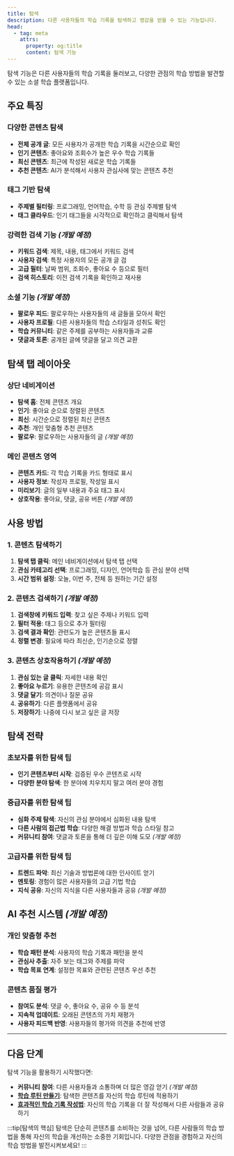 ```yaml
---
title: 탐색
description: 다른 사용자들의 학습 기록을 탐색하고 영감을 얻을 수 있는 기능입니다.
head:
  - tag: meta
    attrs:
      property: og:title
      content: 탐색 기능
---
```


탐색 기능은 다른 사용자들의 학습 기록을 둘러보고, 다양한 관점의 학습 방법을 발견할 수 있는 소셜 학습 플랫폼입니다.

## 주요 특징

### 다양한 콘텐츠 탐색
- **전체 공개 글**: 모든 사용자가 공개한 학습 기록을 시간순으로 확인
- **인기 콘텐츠**: 좋아요와 조회수가 높은 우수 학습 기록들
- **최신 콘텐츠**: 최근에 작성된 새로운 학습 기록들
- **추천 콘텐츠**: AI가 분석해서 사용자 관심사에 맞는 콘텐츠 추천

### 태그 기반 탐색
- **주제별 필터링**: 프로그래밍, 언어학습, 수학 등 관심 주제별 탐색
- **태그 클라우드**: 인기 태그들을 시각적으로 확인하고 클릭해서 탐색

### 강력한 검색 기능 *(개발 예정)*
- **키워드 검색**: 제목, 내용, 태그에서 키워드 검색 
- **사용자 검색**: 특정 사용자의 모든 공개 글 검
- **고급 필터**: 날짜 범위, 조회수, 좋아요 수 등으로 필터
- **검색 히스토리**: 이전 검색 기록을 확인하고 재사용

### 소셜 기능 *(개발 예정)*
- **팔로우 피드**: 팔로우하는 사용자들의 새 글들을 모아서 확인
- **사용자 프로필**: 다른 사용자들의 학습 스타일과 성취도 확인
- **학습 커뮤니티**: 같은 주제를 공부하는 사용자들과 교류
- **댓글과 토론**: 공개된 글에 댓글을 달고 의견 교환

## 탐색 탭 레이아웃

### 상단 네비게이션
- **탐색 홈**: 전체 콘텐츠 개요
- **인기**: 좋아요 순으로 정렬된 콘텐츠
- **최신**: 시간순으로 정렬된 최신 콘텐츠
- **추천**: 개인 맞춤형 추천 콘텐츠
- **팔로우**: 팔로우하는 사용자들의 글 *(개발 예정)*

### 메인 콘텐츠 영역
- **콘텐츠 카드**: 각 학습 기록을 카드 형태로 표시
- **사용자 정보**: 작성자 프로필, 작성일 표시
- **미리보기**: 글의 일부 내용과 주요 태그 표시
- **상호작용**: 좋아요, 댓글, 공유 버튼 *(개발 예정)*

## 사용 방법

### 1. 콘텐츠 탐색하기
1. **탐색 탭 클릭**: 메인 네비게이션에서 탐색 탭 선택
2. **관심 카테고리 선택**: 프로그래밍, 디자인, 언어학습 등 관심 분야 선택
3. **시간 범위 설정**: 오늘, 이번 주, 전체 등 원하는 기간 설정

### 2. 콘텐츠 검색하기 *(개발 예정)*
1. **검색창에 키워드 입력**: 찾고 싶은 주제나 키워드 입력
2. **필터 적용**: 태그 등으로 추가 필터링
3. **검색 결과 확인**: 관련도가 높은 콘텐츠들 표시
4. **정렬 변경**: 필요에 따라 최신순, 인기순으로 정렬

### 3. 콘텐츠 상호작용하기 *(개발 예정)*
1. **관심 있는 글 클릭**: 자세한 내용 확인
2. **좋아요 누르기**: 유용한 콘텐츠에 공감 표시
3. **댓글 달기**: 의견이나 질문 공유
4. **공유하기**: 다른 플랫폼에서 공유
5. **저장하기**: 나중에 다시 보고 싶은 글 저장

## 탐색 전략

### 초보자를 위한 탐색 팁
- **인기 콘텐츠부터 시작**: 검증된 우수 콘텐츠로 시작
- **다양한 분야 탐색**: 한 분야에 치우치지 말고 여러 분야 경험

### 중급자를 위한 탐색 팁
- **심화 주제 탐색**: 자신의 관심 분야에서 심화된 내용 탐색
- **다른 사람의 접근법 학습**: 다양한 해결 방법과 학습 스타일 참고
- **커뮤니티 참여**: 댓글과 토론을 통해 더 깊은 이해 도모 *(개발 예정)*

### 고급자를 위한 탐색 팁
- **트렌드 파악**: 최신 기술과 방법론에 대한 인사이트 얻기
- **멘토링**: 경험이 많은 사용자들의 고급 기법 학습
- **지식 공유**: 자신의 지식을 다른 사용자들과 공유 *(개발 예정)*

## AI 추천 시스템 *(개발 예정)*

### 개인 맞춤형 추천
- **학습 패턴 분석**: 사용자의 학습 기록과 패턴을 분석
- **관심사 추출**: 자주 보는 태그와 주제를 파악
- **학습 목표 연계**: 설정한 목표와 관련된 콘텐츠 우선 추천

### 콘텐츠 품질 평가
- **참여도 분석**: 댓글 수, 좋아요 수, 공유 수 등 분석
- **지속적 업데이트**: 오래된 콘텐츠의 가치 재평가
- **사용자 피드백 반영**: 사용자들의 평가와 의견을 추천에 반영

---

## 다음 단계

탐색 기능을 활용하기 시작했다면:

- **커뮤니티 참여**: 다른 사용자들과 소통하며 더 많은 영감 얻기 *(개발 예정)*
- **[학습 루틴 만들기](/guides/study-routine)**: 탐색한 콘텐츠를 자신의 학습 루틴에 적용하기
- **[효과적인 학습 기록 작성법](/guides/effective-writing)**: 자신의 학습 기록을 더 잘 작성해서 다른 사람들과 공유하기

:::tip[탐색의 핵심]
탐색은 단순히 콘텐츠를 소비하는 것을 넘어, 다른 사람들의 학습 방법을 통해 자신의 학습을 개선하는 소중한 기회입니다. 다양한 관점을 경험하고 자신의 학습 방법을 발전시켜보세요!
:::

